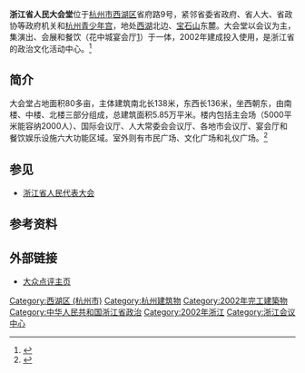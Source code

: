 '''浙江省人民大会堂'''位于[[杭州市|杭州市]][[西湖区_(杭州市)|西湖区]]省府路9号，紧邻省委省政府、省人大、省政协等政府机关和[[杭州青少年宫|杭州青少年宫]]，地处[[西湖|西湖]]北边、[[宝石山|宝石山]]东麓。大会堂以会议为主，集演出、会展和餐饮（花中城宴会厅[https://web.archive.org/web/20160305055000/http://www.19lou.com/jinnang/d-17154/]）于一体，2002年建成投入使用，是浙江省的政治文化活动中心。<ref>{{cite web |url=http://venue.damai.cn/venue_582.html |language= |title=浙江省人民大会堂介绍 |publisher=大麦网 |date= |accessdate=2015-12 |archive-url=https://web.archive.org/web/20151208070811/http://venue.damai.cn/venue_582.html |archive-date=2015-12-08 |dead-url=yes }}</ref>

== 简介 ==
大会堂占地面积80多亩，主体建筑南北长138米，东西长136米，坐西朝东，由南楼、中楼、北楼三部分组成，总建筑面积5.85万平米。楼内包括主会场（5000平米能容纳2000人）、国际会议厅、人大常委会会议厅、各地市会议厅、宴会厅和餐饮娱乐设施六大功能区域。室外则有市民广场、文化广场和礼仪广场。<ref>{{cite web |url=http://www.micehangzhou.com/HotelSearch/HS_ShowMeetingCenter.asp?id=7 |language= |title=浙江省人民大会堂 |publisher=杭州会议与奖励旅游官网 |date= |accessdate=2015-12 |archive-date=2016-05-29 |archive-url=https://web.archive.org/web/20160529065249/http://www.micehangzhou.com/HotelSearch/HS_ShowMeetingCenter.asp?id=7 |dead-url=no }}</ref>

== 参见 ==

* [[浙江省人民代表大会|浙江省人民代表大会]]

== 参考资料 ==
{{reflist}}

== 外部链接 ==
*[http://www.dianping.com/shop/2841259/review_more 大众点评主页] {{Wayback|url=http://www.dianping.com/shop/2841259/review_more |date=20160310144038 }}

{{DEFAULTSORT:}}
[[Category:西湖区_(杭州市)|Category:西湖区 (杭州市)]]
[[Category:杭州建筑物|Category:杭州建筑物]]
[[Category:2002年完工建築物|Category:2002年完工建築物]]
[[Category:中华人民共和国浙江省政治|Category:中华人民共和国浙江省政治]]
[[Category:2002年浙江|Category:2002年浙江]]
[[Category:浙江会议中心|Category:浙江会议中心]]